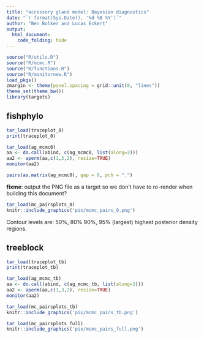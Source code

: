 ```yaml
---
title: "accessory gland model: Bayesian diagnostics"
date: "`r format(Sys.Date(), '%d %B %Y')`"
author: "Ben Bolker and Lucas Eckert"
output:
  html_document:
    code_folding: hide
---
```


```r
source("R/utils.R")
source("R/mcmc.R")
source("R/functions.R")
source("R/monitornew.R")
load_pkgs()
zmargin <- theme(panel.spacing = grid::unit(0, "lines"))
theme_set(theme_bw())
library(targets)
```

## fishphylo

```r
tar_load(traceplot_0)
print(traceplot_0)
```

```r
tar_load(ag_mcmc0)
aa <- do.call(abind, c(ag_mcmc0, list(along=3)))
aa2 <- aperm(aa,c(1,3,2), resize=TRUE)
monitor(aa2)
```

```r
pairs(as.matrix(ag_mcmc0), gap = 0, pch = ".")
```

**fixme**: output the PNG file as a target so we don't have to re-render when building this document?

```r
tar_load(mc_pairsplots_0)
knitr::include_graphics('pix/mcmc_pairs_0.png')
```

Contour levels are: 50%, 80% 90%, 95% (largest) highest posterior density regions.


## treeblock


```r
tar_load(traceplot_tb)
print(traceplot_tb)
```

```r
tar_load(ag_mcmc_tb)
aa <- do.call(abind, c(ag_mcmc_tb, list(along=3)))
aa2 <- aperm(aa,c(1,3,2), resize=TRUE)
monitor(aa2)
```

```r
tar_load(mc_pairsplots_tb)
knitr::include_graphics('pix/mcmc_pairs_tb.png')
```

```r
tar_load(mc_pairsplots_full)
knitr::include_graphics('pix/mcmc_pairs_full.png')
```

